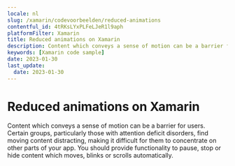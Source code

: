 ```yaml
---
locale: nl
slug: /xamarin/codevoorbeelden/reduced-animations
contentful_id: 4tRKsLYxPLFeLJeR1l9aph
platformFilter: Xamarin
title: Reduced animations on Xamarin
description: Content which conveys a sense of motion can be a barrier for users.
keywords: [Xamarin code sample]
date: 2023-01-30
last_update:
  date: 2023-01-30
---
```


# Reduced animations on Xamarin

Content which conveys a sense of motion can be a barrier for users. Certain groups, particularly those with attention deficit disorders, find moving content distracting, making it difficult for them to concentrate on other parts of your app. You should provide functionality to pause, stop or hide content which moves, blinks or scrolls automatically.

<CodeSample id="screen-animations" locale="nl" platform="xamarin"/>
